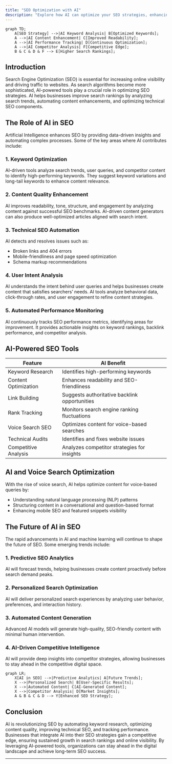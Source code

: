 ```yaml
---
title: "SEO Optimization with AI"
description: "Explore how AI can optimize your SEO strategies, enhancing online visibility and engagement."
---
```


```mermaid
graph TD;
    A[SEO Strategy] -->|AI Keyword Analysis| B[Optimized Keywords];
    A -->|AI Content Enhancement| C[Improved Readability];
    A -->|AI Performance Tracking| D[Continuous Optimization];
    A -->|AI Competitor Analysis| F[Competitive Edge];
    B & C & D & F --> E[Higher Search Rankings];
```

## Introduction

Search Engine Optimization (SEO) is essential for increasing online visibility and driving traffic to websites. As search algorithms become more sophisticated, AI-powered tools play a crucial role in optimizing SEO strategies. AI helps businesses improve search rankings by analyzing search trends, automating content enhancements, and optimizing technical SEO components.

## The Role of AI in SEO

Artificial Intelligence enhances SEO by providing data-driven insights and automating complex processes. Some of the key areas where AI contributes include:

### 1. **Keyword Optimization**
AI-driven tools analyze search trends, user queries, and competitor content to identify high-performing keywords. They suggest keyword variations and long-tail keywords to enhance content relevance.

### 2. **Content Quality Enhancement**
AI improves readability, tone, structure, and engagement by analyzing content against successful SEO benchmarks. AI-driven content generators can also produce well-optimized articles aligned with search intent.

### 3. **Technical SEO Automation**
AI detects and resolves issues such as:
- Broken links and 404 errors
- Mobile-friendliness and page speed optimization
- Schema markup recommendations

### 4. **User Intent Analysis**
AI understands the intent behind user queries and helps businesses create content that satisfies searchers’ needs. AI tools analyze behavioral data, click-through rates, and user engagement to refine content strategies.

### 5. **Automated Performance Monitoring**
AI continuously tracks SEO performance metrics, identifying areas for improvement. It provides actionable insights on keyword rankings, backlink performance, and competitor analysis.

## AI-Powered SEO Tools

| Feature                | AI Benefit                                      |
|------------------------|-----------------------------------------------|
| Keyword Research      | Identifies high-performing keywords           |
| Content Optimization  | Enhances readability and SEO-friendliness    |
| Link Building        | Suggests authoritative backlink opportunities |
| Rank Tracking        | Monitors search engine ranking fluctuations   |
| Voice Search SEO     | Optimizes content for voice-based searches    |
| Technical Audits     | Identifies and fixes website issues           |
| Competitive Analysis | Analyzes competitor strategies for insights   |

## AI and Voice Search Optimization

With the rise of voice search, AI helps optimize content for voice-based queries by:
- Understanding natural language processing (NLP) patterns
- Structuring content in a conversational and question-based format
- Enhancing mobile SEO and featured snippets visibility

## The Future of AI in SEO

The rapid advancements in AI and machine learning will continue to shape the future of SEO. Some emerging trends include:

### 1. **Predictive SEO Analytics**
AI will forecast trends, helping businesses create content proactively before search demand peaks.

### 2. **Personalized Search Optimization**
AI will deliver personalized search experiences by analyzing user behavior, preferences, and interaction history.

### 3. **Automated Content Generation**
Advanced AI models will generate high-quality, SEO-friendly content with minimal human intervention.

### 4. **AI-Driven Competitive Intelligence**
AI will provide deep insights into competitor strategies, allowing businesses to stay ahead in the competitive digital space.

```mermaid
graph LR;
    X[AI in SEO] -->|Predictive Analytics| A[Future Trends];
    X -->|Personalized Search| B[User-Specific Results];
    X -->|Automated Content| C[AI-Generated Content];
    X -->|Competitor Analysis| D[Market Insights];
    A & B & C & D --> Y[Enhanced SEO Strategy];
```

## Conclusion

AI is revolutionizing SEO by automating keyword research, optimizing content quality, improving technical SEO, and tracking performance. Businesses that integrate AI into their SEO strategies gain a competitive edge, ensuring sustained growth in search rankings and online visibility. By leveraging AI-powered tools, organizations can stay ahead in the digital landscape and achieve long-term SEO success.

---

